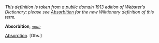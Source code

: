 ''This definition is taken from a public domain 1913 edition of Webster's Dictionary: please see [[Absorbition]] for the new Wiktionary definition of this term.''

'''Absorbition''', ''<code>[[noun (part of speech)|noun]]</code>''

[[Absorption]]. [Obs.]